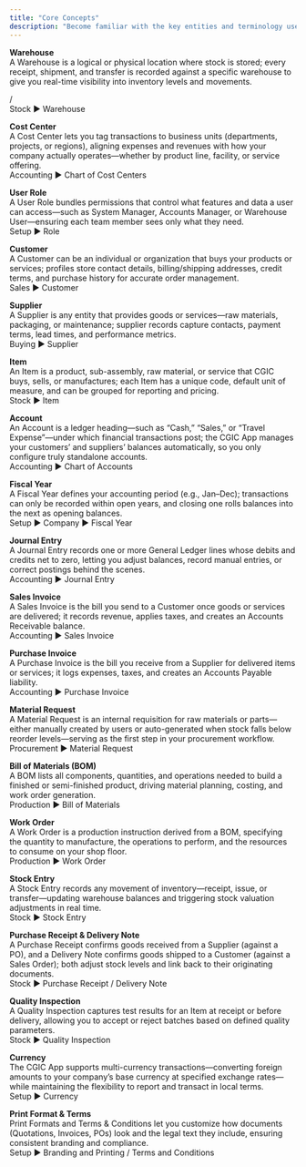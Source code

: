 ```yaml
---
title: "Core Concepts"
description: "Become familiar with the key entities and terminology used throughout the CGIC App"
---
```


**Warehouse**\
A Warehouse is a logical or physical location where stock is stored; every receipt, shipment, and transfer is recorded against a specific warehouse to give you real-time visibility into inventory levels and movements.

/\
Stock ▶️ Warehouse

**Cost Center**\
A Cost Center lets you tag transactions to business units (departments, projects, or regions), aligning expenses and revenues with how your company actually operates—whether by product line, facility, or service offering.\
Accounting ▶️ Chart of Cost Centers

**User Role**\
A User Role bundles permissions that control what features and data a user can access—such as System Manager, Accounts Manager, or Warehouse User—ensuring each team member sees only what they need.\
Setup ▶️ Role

**Customer**\
A Customer can be an individual or organization that buys your products or services; profiles store contact details, billing/shipping addresses, credit terms, and purchase history for accurate order management.\
Sales ▶️ Customer

**Supplier**\
A Supplier is any entity that provides goods or services—raw materials, packaging, or maintenance; supplier records capture contacts, payment terms, lead times, and performance metrics.\
Buying ▶️ Supplier

**Item**\
An Item is a product, sub-assembly, raw material, or service that CGIC buys, sells, or manufactures; each Item has a unique code, default unit of measure, and can be grouped for reporting and pricing.\
Stock ▶️ Item

**Account**\
An Account is a ledger heading—such as “Cash,” “Sales,” or “Travel Expense”—under which financial transactions post; the CGIC App manages your customers’ and suppliers’ balances automatically, so you only configure truly standalone accounts.\
Accounting ▶️ Chart of Accounts

**Fiscal Year**\
A Fiscal Year defines your accounting period (e.g., Jan–Dec); transactions can only be recorded within open years, and closing one rolls balances into the next as opening balances.\
Setup ▶️ Company ▶️ Fiscal Year

**Journal Entry**\
A Journal Entry records one or more General Ledger lines whose debits and credits net to zero, letting you adjust balances, record manual entries, or correct postings behind the scenes.\
Accounting ▶️ Journal Entry

**Sales Invoice**\
A Sales Invoice is the bill you send to a Customer once goods or services are delivered; it records revenue, applies taxes, and creates an Accounts Receivable balance.\
Accounting ▶️ Sales Invoice

**Purchase Invoice**\
A Purchase Invoice is the bill you receive from a Supplier for delivered items or services; it logs expenses, taxes, and creates an Accounts Payable liability.\
Accounting ▶️ Purchase Invoice

**Material Request**\
A Material Request is an internal requisition for raw materials or parts—either manually created by users or auto-generated when stock falls below reorder levels—serving as the first step in your procurement workflow.\
Procurement ▶️ Material Request

**Bill of Materials (BOM)**\
A BOM lists all components, quantities, and operations needed to build a finished or semi-finished product, driving material planning, costing, and work order generation.\
Production ▶️ Bill of Materials

**Work Order**\
A Work Order is a production instruction derived from a BOM, specifying the quantity to manufacture, the operations to perform, and the resources to consume on your shop floor.\
Production ▶️ Work Order

**Stock Entry**\
A Stock Entry records any movement of inventory—receipt, issue, or transfer—updating warehouse balances and triggering stock valuation adjustments in real time.\
Stock ▶️ Stock Entry

**Purchase Receipt & Delivery Note**\
A Purchase Receipt confirms goods received from a Supplier (against a PO), and a Delivery Note confirms goods shipped to a Customer (against a Sales Order); both adjust stock levels and link back to their originating documents.\
Stock ▶️ Purchase Receipt / Delivery Note

**Quality Inspection**\
A Quality Inspection captures test results for an Item at receipt or before delivery, allowing you to accept or reject batches based on defined quality parameters.\
Stock ▶️ Quality Inspection

**Currency**\
The CGIC App supports multi-currency transactions—converting foreign amounts to your company’s base currency at specified exchange rates—while maintaining the flexibility to report and transact in local terms.\
Setup ▶️ Currency

**Print Format & Terms**\
Print Formats and Terms & Conditions let you customize how documents (Quotations, Invoices, POs) look and the legal text they include, ensuring consistent branding and compliance.\
Setup ▶️ Branding and Printing / Terms and Conditions